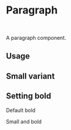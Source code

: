 

<Meta of={Stories} />

# Paragraph

<br />

A paragraph component.

## Usage

<Canvas of={Stories.Base} />

## Small variant

<Canvas of={Stories.Small} />

## Setting bold

Default bold

<Canvas of={Stories.Bold} />

Small and bold

<Canvas of={Stories.SmallBold} />
